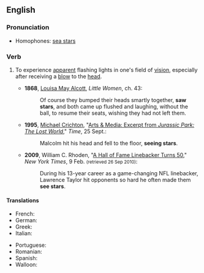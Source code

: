 ==English==

===Pronunciation===
* Homophones: [[sea stars]]

===Verb===
{{en-verb|sees stars|seeing stars|saw stars|seen stars}}

# {{lb|en|idiomatic}} To experience [[apparent]] flashing lights in one's field of [[vision]], especially after receiving a [[blow]] to the [[head]].
#* '''1868''', [[w:Louisa May Alcott|Louisa May Alcott]], ''Little Women'', ch. 43:
#*: Of course they bumped their heads smartly together, '''saw stars''', and both came up flushed and laughing, without the ball, to resume their seats, wishing they had not left them.
#* '''1995''', [[w:Michael Crichton|Michael Crichton]], "[http://www.time.com/time/magazine/article/0,9171,983488,00.html Arts & Media: Excerpt from ''Jurassic Park: The Lost World'']," ''Time'', 25 Sept.:
#*: Malcolm hit his head and fell to the floor, '''seeing stars'''.
#* '''2009''', William C. Rhoden, "[http://www.nytimes.com/2009/02/10/sports/football/10rhoden.html?em A Hall of Fame Linebacker Turns 50]," ''New York Times'', 9 Feb. <small>(retrieved 26 Sep 2010)</small>:
#*: During his 13-year career as a game-changing NFL linebacker, Lawrence Taylor hit opponents so hard he often made them '''see stars'''.

====Translations====
{{trans-top|experience flashing lights}}
* French: {{t+|fr|voir trente-six chandelles}}
* German: {{t|de|alle Sterne am Himmel leuchten sehen}}
* Greek: {{t|el|βλέπω αστεράκια}}
* Italian: {{t|it|vedere le stelle}}
{{trans-mid}}
* Portuguese: {{t|pt|ver estrelas}}
* Romanian: {{t|ro|vedea stele verzi}}
* Spanish: {{t|es|ver estrellas}}
* Walloon: {{t+|wa|vey des stoeles e plin djoû}}
{{trans-bottom}}